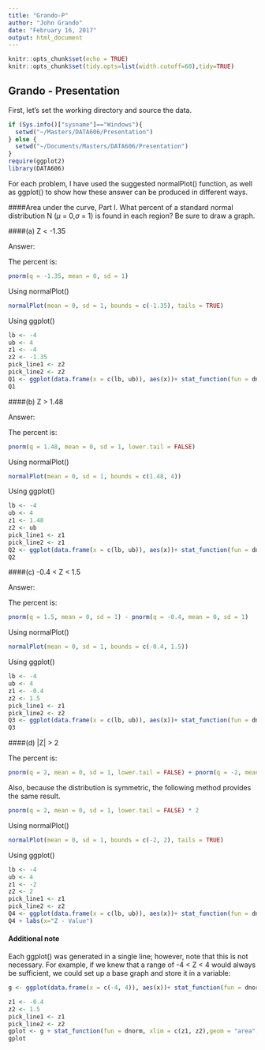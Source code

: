 ```yaml
---
title: "Grando-P"
author: "John Grando"
date: "February 16, 2017"
output: html_document
---
```


```r
knitr::opts_chunk$set(echo = TRUE)
knitr::opts_chunk$set(tidy.opts=list(width.cutoff=60),tidy=TRUE)
```

## Grando - Presentation

First, let's set the working directory and source the data.

```r
if (Sys.info()["sysname"]=="Windows"){
  setwd("~/Masters/DATA606/Presentation")
} else {
  setwd("~/Documents/Masters/DATA606/Presentation")
}
require(ggplot2)
library(DATA606)
```

For each problem, I have used the suggested normalPlot() function, as well as ggplot() to show how these answer can be produced in different ways.

####Area under the curve, Part I. What percent of a standard normal distribution N ($\mu$ = 0,$\sigma$ = 1) is found in each region? Be sure to draw a graph.

####(a) Z < -1.35

Answer:

The percent is:

```r
pnorm(q = -1.35, mean = 0, sd = 1)
```


Using normalPlot()
```r
normalPlot(mean = 0, sd = 1, bounds = c(-1.35), tails = TRUE)
```

Using ggplot()

```r
lb <- -4
ub <- 4
z1 <- -4
z2 <- -1.35
pick_line1 <- z2
pick_line2 <- z2
Q1 <- ggplot(data.frame(x = c(lb, ub)), aes(x))+ stat_function(fun = dnorm)  + stat_function(fun = dnorm, xlim = c(z1, z2),geom = "area", alpha=0.5)+geom_vline(xintercept=pick_line1, color = "black", alpha = 0.75)+geom_text(aes(x=pick_line1, y=0.25, label=sprintf("Z = %s\n", pick_line1)), color="black", angle=90)+geom_vline(xintercept=pick_line2, color = "black", alpha = 0.75)+geom_text(aes(x=pick_line2, y=0.25, label=sprintf("Z = %s\n", pick_line2)), color="black", angle=90) + labs(x="Z - Value")
Q1
```


####(b) Z > 1.48

Answer:

The percent is:

```r
pnorm(q = 1.48, mean = 0, sd = 1, lower.tail = FALSE)
```

Using normalPlot()

```r
normalPlot(mean = 0, sd = 1, bounds = c(1.48, 4))
```

Using ggplot()

```r
lb <- -4
ub <- 4
z1 <- 1.48
z2 <- ub
pick_line1 <- z1
pick_line2 <- z1
Q2 <- ggplot(data.frame(x = c(lb, ub)), aes(x))+ stat_function(fun = dnorm)  + stat_function(fun = dnorm, xlim = c(z1, z2),geom = "area", alpha=0.5)+geom_vline(xintercept=pick_line1, color = "black", alpha = 0.75)+geom_text(aes(x=pick_line1, y=0.25, label=sprintf("Z = %s\n", pick_line1)), color="black", angle=90)+geom_vline(xintercept=pick_line2, color = "black", alpha = 0.75)+geom_text(aes(x=pick_line2, y=0.25, label=sprintf("Z = %s\n", pick_line2)), color="black", angle=90) + labs(x="Z - Value")
Q2
```

####(c) -0.4 < Z < 1.5

Answer:

The percent is:

```r
pnorm(q = 1.5, mean = 0, sd = 1) - pnorm(q = -0.4, mean = 0, sd = 1)
```

Using normalPlot()

```r
normalPlot(mean = 0, sd = 1, bounds = c(-0.4, 1.5))
```

Using ggplot()

```r
lb <- -4
ub <- 4
z1 <- -0.4
z2 <- 1.5
pick_line1 <- z1
pick_line2 <- z2
Q3 <- ggplot(data.frame(x = c(lb, ub)), aes(x))+ stat_function(fun = dnorm)  + stat_function(fun = dnorm, xlim = c(z1, z2),geom = "area", alpha=0.5)+geom_vline(xintercept=pick_line1, color = "black", alpha = 0.75)+geom_text(aes(x=pick_line1, y=0.25, label=sprintf("Z = %s\n", pick_line1)), color="black", angle=90)+geom_vline(xintercept=pick_line2, color = "black", alpha = 0.75)+geom_text(aes(x=pick_line2, y=0.25, label=sprintf("Z = %s\n", pick_line2)), color="black", angle=90) + labs(x="Z - Value")
Q3
```

####(d) |Z| > 2

The percent is:

```r
pnorm(q = 2, mean = 0, sd = 1, lower.tail = FALSE) + pnorm(q = -2, mean = 0, sd = 1)
```

Also, because the distribution is symmetric, the following method provides the same result.

```r
pnorm(q = 2, mean = 0, sd = 1, lower.tail = FALSE) * 2
```

Using normalPlot()

```r
normalPlot(mean = 0, sd = 1, bounds = c(-2, 2), tails = TRUE)
```

Using ggplot()

```r
lb <- -4
ub <- 4
z1 <- -2
z2 <- 2
pick_line1 <- z1
pick_line2 <- z2
Q4 <- ggplot(data.frame(x = c(lb, ub)), aes(x))+ stat_function(fun = dnorm)  + stat_function(fun = dnorm, xlim = c(lb, z1),geom = "area", alpha=0.5)+ stat_function(fun = dnorm, xlim = c(z2, ub),geom = "area", alpha=0.5)+geom_vline(xintercept=pick_line1, color = "black", alpha = 0.75)+geom_text(aes(x=pick_line1, y=0.25, label=sprintf("Z = %s\n", pick_line1)), color="black", angle=90)+geom_vline(xintercept=pick_line2, color = "black", alpha = 0.75)+geom_text(aes(x=pick_line2, y=0.25, label=sprintf("Z = %s\n", pick_line2)), color="black", angle=90)
Q4 + labs(x="Z - Value")
```

#### Additional note

Each ggplot() was generated in a single line; however, note that this is not necessary.  For example, if we knew that a range of -4 < Z < 4 would always be sufficient, we could set up a base graph and store it in a variable:

```r
g <- ggplot(data.frame(x = c(-4, 4)), aes(x))+ stat_function(fun = dnorm)

z1 <- -0.4
z2 <- 1.5
pick_line1 <- z1
pick_line2 <- z2
gplot <- g + stat_function(fun = dnorm, xlim = c(z1, z2),geom = "area", alpha=0.5)+geom_vline(xintercept=pick_line1, color = "black", alpha = 0.75)+geom_text(aes(x=pick_line1, y=0.25, label=sprintf("Z = %s\n", pick_line1)), color="black", angle=90)+geom_vline(xintercept=pick_line2, color = "black", alpha = 0.75)+geom_text(aes(x=pick_line2, y=0.25, label=sprintf("Z = %s\n", pick_line2)), color="black", angle=90) + labs(x="Z - Value") + labs(x="Z - Value")
gplot
```


